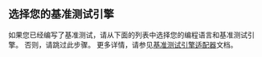 
## 选择您的基准测试引擎

如果您已经编写了基准测试，请从下面的列表中选择您的编程语言和基准测试引擎。 否则，请跳过此步骤。 更多详情，请参见[基准测试引擎适配器][benchmark harness adapters]文档。

<SelectedAdapter />

<BenchmarkHarness />

[benchmark harness adapters]: /zh/docs/explanation/adapters/
